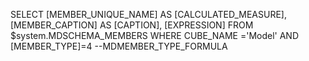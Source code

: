SELECT [MEMBER_UNIQUE_NAME] AS [CALCULATED_MEASURE],
    [MEMBER_CAPTION] AS [CAPTION],
    [EXPRESSION]
FROM $system.MDSCHEMA_MEMBERS
WHERE CUBE_NAME ='Model'
AND [MEMBER_TYPE]=4 --MDMEMBER_TYPE_FORMULA
